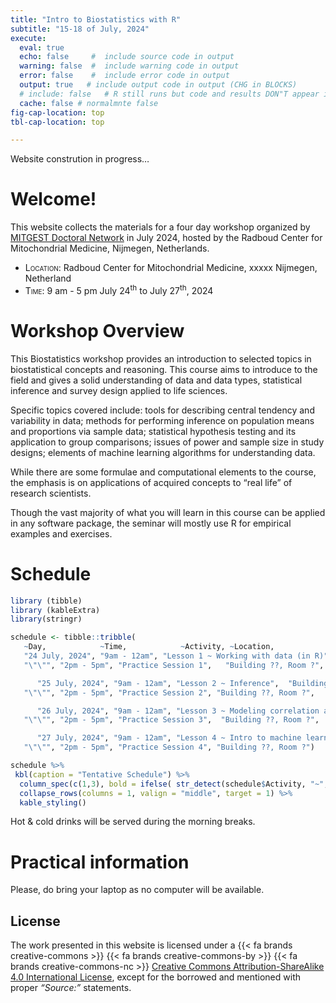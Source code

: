 ```yaml
---
title: "Intro to Biostatistics with R"
subtitle: "15-18 of July, 2024"
execute:     
  eval: true
  echo: false     #  include source code in output
  warning: false  #  include warning code in output
  error: false    #  include error code in output
  output: true   # include output code in output (CHG in BLOCKS)
  # include: false   # R still runs but code and results DON"T appear in output  
  cache: false # normalmnte false
fig-cap-location: top
tbl-cap-location: top

---
```



::: {.callout-caution collapse="false"}
Website constrution in progress...
:::


# Welcome! 

This website collects the materials for a four day workshop organized by [MITGEST Doctoral Network](https://www.mitgest.eu/) in July 2024, hosted by the Radboud Center for Mitochondrial Medicine, Nijmegen, Netherlands.

- [Location:]{.smallcaps} Radboud Center for Mitochondrial Medicine, xxxxx Nijmegen, Netherland
- [Time:]{.smallcaps} 9 am - 5 pm July 24^th^ to July 27^th^, 2024


# Workshop Overview

This Biostatistics workshop provides an introduction to selected topics in biostatistical concepts and reasoning. 
This course aims to introduce to the field and gives a solid understanding of data and data types, statistical inference and survey design applied to life sciences. 

Specific topics covered include: tools for describing central tendency and variability in data; methods for performing inference on population means and proportions via sample data; statistical hypothesis testing and its application to group comparisons; issues of power and sample size in study designs; elements of machine learning algorithms for understanding data.

While there are some formulae and computational elements to the course, the emphasis is on applications of acquired concepts to “real life” of research scientists. 

Though the vast majority of what you will learn in this course can be applied in any software package, the seminar will mostly use R for empirical examples and exercises. 


<!-- After completing the course, you will: -->

<!-- + ~~Know the technical and substantive difference between fixed and random effects.~~ -->
<!-- Understand random intercepts and random coefficients and know when to use each one.~~ -->
<!-- + ~~Know how to combine the strengths of random-effects and fixed effects approaches into a single model.~~ -->
<!-- + ~~Know how to estimate these models and interpret the results.~~ -->


# Schedule

```r

library (tibble)
library (kableExtra)
library(stringr)

schedule <- tibble::tribble(
   ~Day,            ~Time,            ~Activity, ~Location,
   "24 July, 2024", "9am - 12am", "Lesson 1 ~ Working with data (in R)",  "Building ??, Room ?",
   "\"\"", "2pm - 5pm", "Practice Session 1",   "Building ??, Room ?",

      "25 July, 2024", "9am - 12am", "Lesson 2 ~ Inference",  "Building ??, Room ?",
   "\"\"", "2pm - 5pm", "Practice Session 2", "Building ??, Room ?",

      "26 July, 2024", "9am - 12am", "Lesson 3 ~ Modeling correlation and regression",  "Building ??, Room ?",
   "\"\"", "2pm - 5pm", "Practice Session 3",  "Building ??, Room ?",

      "27 July, 2024", "9am - 12am", "Lesson 4 ~ Intro to machine learning",  "Building ??, Room ?",
   "\"\"", "2pm - 5pm", "Practice Session 4", "Building ??, Room ?")

schedule %>% 
 kbl(caption = "Tentative Schedule") %>% 
  column_spec(c(1,3), bold = ifelse( str_detect(schedule$Activity, "~", negate = FALSE), TRUE, FALSE)) %>% 
  collapse_rows(columns = 1, valign = "middle", target = 1) %>% 
  kable_styling()
```
 
Hot & cold drinks will be served during the morning breaks.

# Practical information

Please, do bring your laptop as no computer will be available.  


## License

The work presented in this website is licensed under a {{< fa brands creative-commons >}} {{< fa brands creative-commons-by >}} {{< fa brands creative-commons-nc >}} [Creative Commons Attribution-ShareAlike 4.0 International License](https://creativecommons.org/licenses/by-sa/4.0/), except for the borrowed and mentioned with proper *"Source:"* statements.

<!-- ## Materials -->

<!-- This source code and license for all of the materials on this website can be found on a dedicated Github repo [{{< fa brands github >}}](https://github.com/Lulliter/R4biostats). -->